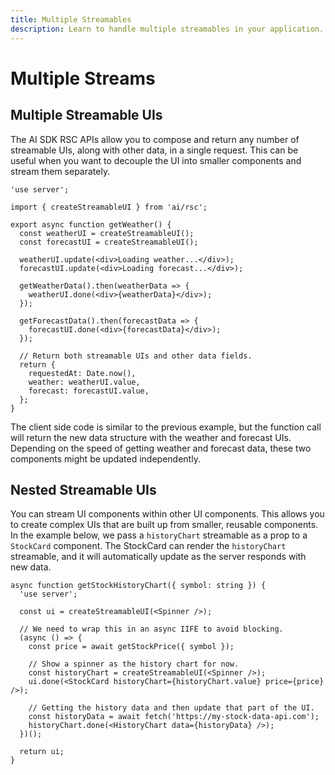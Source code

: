 ```yaml
---
title: Multiple Streamables
description: Learn to handle multiple streamables in your application.
---
```


# Multiple Streams

## Multiple Streamable UIs

The AI SDK RSC APIs allow you to compose and return any number of streamable UIs, along with other data, in a single request. This can be useful when you want to decouple the UI into smaller components and stream them separately.

```tsx file='app/actions.ts'
'use server';

import { createStreamableUI } from 'ai/rsc';

export async function getWeather() {
  const weatherUI = createStreamableUI();
  const forecastUI = createStreamableUI();

  weatherUI.update(<div>Loading weather...</div>);
  forecastUI.update(<div>Loading forecast...</div>);

  getWeatherData().then(weatherData => {
    weatherUI.done(<div>{weatherData}</div>);
  });

  getForecastData().then(forecastData => {
    forecastUI.done(<div>{forecastData}</div>);
  });

  // Return both streamable UIs and other data fields.
  return {
    requestedAt: Date.now(),
    weather: weatherUI.value,
    forecast: forecastUI.value,
  };
}
```

The client side code is similar to the previous example, but the function call will return the new data structure with the weather and forecast UIs. Depending on the speed of getting weather and forecast data, these two components might be updated independently.

## Nested Streamable UIs

You can stream UI components within other UI components. This allows you to create complex UIs that are built up from smaller, reusable components. In the example below, we pass a `historyChart` streamable as a prop to a `StockCard` component. The StockCard can render the `historyChart` streamable, and it will automatically update as the server responds with new data.

```tsx file='app/actions.ts'
async function getStockHistoryChart({ symbol: string }) {
  'use server';

  const ui = createStreamableUI(<Spinner />);

  // We need to wrap this in an async IIFE to avoid blocking.
  (async () => {
    const price = await getStockPrice({ symbol });

    // Show a spinner as the history chart for now.
    const historyChart = createStreamableUI(<Spinner />);
    ui.done(<StockCard historyChart={historyChart.value} price={price} />);

    // Getting the history data and then update that part of the UI.
    const historyData = await fetch('https://my-stock-data-api.com');
    historyChart.done(<HistoryChart data={historyData} />);
  })();

  return ui;
}
```
